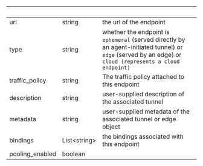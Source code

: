 | &nbsp;          | &nbsp;             | &nbsp;                                                                                                                                                    |
| --------------- | ------------------ | --------------------------------------------------------------------------------------------------------------------------------------------------------- |
| url             | string             | the url of the endpoint                                                                                                                                   |
| type            | string             | whether the endpoint is `ephemeral` (served directly by an agent-initiated tunnel) or `edge` (served by an edge) or `cloud (represents a cloud endpoint)` |
| traffic_policy  | string             | The traffic policy attached to this endpoint                                                                                                              |
| description     | string             | user-supplied description of the associated tunnel                                                                                                        |
| metadata        | string             | user-supplied metadata of the associated tunnel or edge object                                                                                            |
| bindings        | List&lt;string&gt; | the bindings associated with this endpoint                                                                                                                |
| pooling_enabled | boolean            |                                                                                                                                                           |

